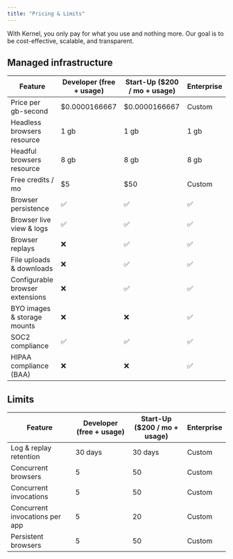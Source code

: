 ```yaml
---
title: "Pricing & Limits"
---
```


With Kernel, you only pay for what you use and nothing more. Our goal is to be cost-effective, scalable, and transparent.

## Managed infrastructure

| Feature | Developer (free + usage) | Start-Up ($200 / mo + usage) | Enterprise |
| --- | --- | --- | --- |
| Price per gb-second | $0.0000166667 | $0.0000166667 | Custom |
| Headless browsers resource | 1 gb | 1 gb | 1 gb |
| Headful browsers resource | 8 gb | 8 gb | 8 gb |
| Free credits / mo | $5 | $50 | Custom |
| Browser persistence | ✅ | ✅ | ✅ |
| Browser live view & logs | ✅ | ✅ | ✅ |
| Browser replays | ❌ | ✅ | ✅ |
| File uploads & downloads | ❌ | ✅ | ✅ |
| Configurable browser extensions | ❌ | ✅ | ✅ |
| BYO images & storage mounts | ❌ | ❌ | ✅ |
| SOC2 compliance | ✅ | ✅ | ✅ |
| HIPAA compliance (BAA) | ❌ | ❌ | ✅ |

## Limits

| Feature | Developer (free + usage) | Start-Up ($200 / mo + usage) | Enterprise |
| --- | --- | --- | --- |
| Log & replay retention | 30 days | 30 days | Custom |
| Concurrent browsers | 5 | 50 | Custom |
| Concurrent invocations | 5 | 50 | Custom |
| Concurrent invocations per app | 5 | 20 | Custom |
| Persistent browsers | 5 | 50 | Custom |
